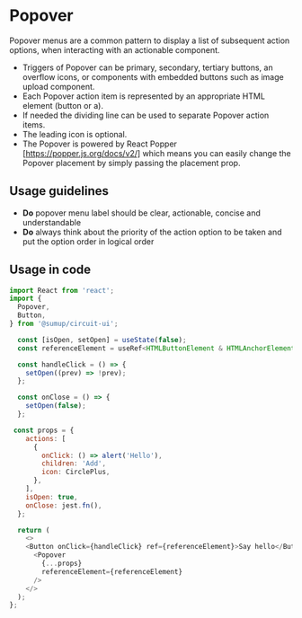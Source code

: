 
# Popover

Popover menus are a common pattern to display a list of subsequent action options, when interacting with an actionable component.

<Story id="popover-base" />
<Story id="popover-icon-trigger" />
<Props of={Popover} />
<Story id="popover-item-base" />

- Triggers of Popover can be primary, secondary, tertiary buttons, an overflow icons, or components with embedded buttons such as image upload component.
- Each Popover action item is represented by an appropriate HTML element (button or a).
- If needed the dividing line can be used to separate Popover action items.
- The leading icon is optional.
- The Popover is powered by React Popper [https://popper.js.org/docs/v2/] which means you can easily change the Popover placement by simply passing the placement prop.

## Usage guidelines

- **Do** popover menu label should be clear, actionable, concise and understandable
- **Do** always think about the priority of the action option to be taken and put the option order in logical order

## Usage in code

```js
import React from 'react';
import {
  Popover,
  Button,
} from '@sumup/circuit-ui';

  const [isOpen, setOpen] = useState(false);
  const referenceElement = useRef<HTMLButtonElement & HTMLAnchorElement>(null);

  const handleClick = () => {
    setOpen((prev) => !prev);
  };

  const onClose = () => {
    setOpen(false);
  };

 const props = {
    actions: [
      {
        onClick: () => alert('Hello'),
        children: 'Add',
        icon: CirclePlus,
      },
    ],
    isOpen: true,
    onClose: jest.fn(),
  };

  return (
    <>
    <Button onClick={handleClick} ref={referenceElement}>Say hello</Button>
      <Popover
        {...props}
        referenceElement={referenceElement}
      />
    </>
  );
};
```
